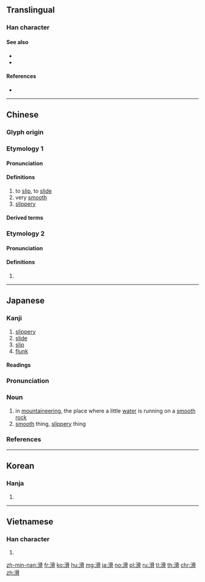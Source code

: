 {{character info/new}}
{{also|磆}}
==Translingual==

===Han character===
{{Han char|rn=85|rad=水|as=10|sn=13|four=37127|canj=EBBB|ids=⿰氵骨}}

====See also====
* {{l|mul|溜}}
* {{l|mul|汑}}

====References====
* {{Han ref|kx=0643.030|dkj=18032|dj=1050.100|hdz=31678.040|uh=6ED1|ud=28369|bh=B7C6|bd=47046}}

----

==Chinese==
{{zh-forms}}

===Glyph origin===
{{Han etym}}

===Etymology 1===

====Pronunciation====
{{zh-pron
|m=huá
|ma=Zh-huá.ogg
|c=waat6
|h=pfs=va̍t
|md=
|mn=qz,xm,zz:hoa̍t/ku̍t
|mn_note=hoa̍t - literary; ku̍t - vernacular
|mna=Taiwanese-Tone_8.ogg
|w=
|mc=y
|oc=y
|cat=v,a
}}

====Definitions====
{{zh-hanzi}}

# to [[slip]], to [[slide]]
# very [[smooth]]
# [[slippery]]

====Derived terms====
{{zh-der|滑板車|滑冰|滑行車}}

===Etymology 2===

====Pronunciation====
{{zh-pron
|m=gǔ
|c=gwat1
|h=pfs=va̍t
|mn=ku̍t
|dial=n
|cat=
}}

====Definitions====
{{zh-hanzi}}

# {{zh-only used in|滑稽|gǔjī}}

----

==Japanese==

===Kanji===
{{ja-kanji|grade=c|rs=水10}}

# [[slippery]]
# [[slide]]
# [[slip]]
# [[flunk]]

====Readings====
{{ja-readings|goon=[[げち]] (gechi), [[こち]] (kochi)|kanon=[[かつ]] (katsu), [[こつ]] (kotsu)|kun=[[なめらか]] (nameraka), [[すべる]] (suberu)}}

{{ja-kanjitab|なめ|yomi=k}}

===Pronunciation===
{{ja-pron|yomi=k|なめ|acc=2|acc_ref=DJR}}

===Noun===
{{ja-noun|なめ}}

# in [[mountaineering]], the place where a little [[water]] is running on a [[smooth]] [[rock]]
# [[smooth]] thing, [[slippery]] thing

===References===
<references/>

----

==Korean==

===Hanja===
{{ko-hanja|hangeul=[[활]], [[골]]|eumhun=|rv=hwal, gol|mr=hwal, kol|y=hwal, kol}}

# {{defn|lang=ko|sort=水10}}

----

==Vietnamese==

===Han character===
{{vi-hantu|[[hoạt]], [[gột]], [[cốt]]|rs=水10}}

# {{defn|lang=vi|sort=水10}}

[[zh-min-nan:滑]]
[[fr:滑]]
[[ko:滑]]
[[hu:滑]]
[[mg:滑]]
[[ja:滑]]
[[no:滑]]
[[pl:滑]]
[[ru:滑]]
[[tl:滑]]
[[th:滑]]
[[chr:滑]]
[[zh:滑]]